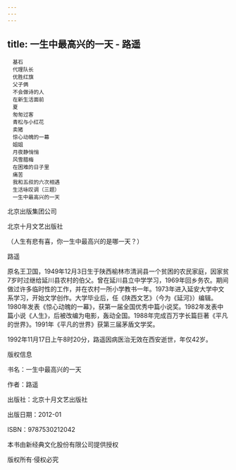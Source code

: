 ```yaml
---
---
---
```

title: 一生中最高兴的一天 - 路遥
---


```
　基石
　代理队长
　优胜红旗
　父子俩
　不会做诗的人
　在新生活面前
　夏
　匆匆过客
　青松与小红花
　卖猪
　惊心动魄的一幕
　姐姐
　月夜静悄悄
　风雪腊梅
　在困难的日子里
　痛苦
　我和五叔的六次相遇
　生活咏叹调（三题）
　一生中最高兴的一天
```




北京出版集团公司

北京十月文艺出版社


（人生有悲有喜，你一生中最高兴的是哪一天？）


路遥

原名王卫国，1949年12月3日生于陕西榆林市清涧县一个贫困的农民家庭，因家贫7岁时过继给延川县农村的伯父。曾在延川县立中学学习，1969年回乡务农。期间做过许多临时性的工作，并在农村一所小学教书一年。1973年进入延安大学中文系学习，开始文学创作。大学毕业后，任《陕西文艺》（今为《延河》）编辑。1980年发表《惊心动魄的一幕》，获第一届全国优秀中篇小说奖。1982年发表中篇小说《人生》，后被改编为电影，轰动全国。1988年完成百万字长篇巨著《平凡的世界》。1991年《平凡的世界》获第三届茅盾文学奖。

1992年11月17日上午8时20分，路遥因病医治无效在西安逝世，年仅42岁。





版权信息


书名：一生中最高兴的一天

作者：路遥

出版社：北京十月文艺出版社

出版日期：2012-01

ISBN：9787530212042

本书由新经典文化股份有限公司提供授权

版权所有·侵权必究